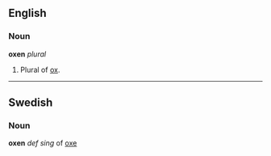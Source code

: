 ==English==
===Noun===
'''oxen''' ''plural''

#Plural of [[ox]].

----
==Swedish==
===Noun===
'''oxen''' ''def sing'' of [[oxe]]